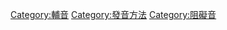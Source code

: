 {{Portal|語言學}}
{{Catmain}}
{{Commonscat|Sibilant consonants}}

[[Category:輔音|Category:輔音]]
[[Category:發音方法|Category:發音方法]]
[[Category:阻礙音|Category:阻礙音]]
